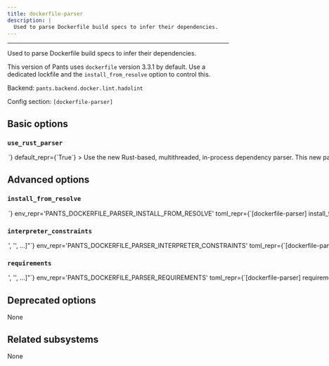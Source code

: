 ```yaml
---
title: dockerfile-parser
description: |
  Used to parse Dockerfile build specs to infer their dependencies.
---
```



---

Used to parse Dockerfile build specs to infer their dependencies.

This version of Pants uses `dockerfile` version 3.3.1 by default. Use a dedicated lockfile and the `install_from_resolve` option to control this.

Backend: <span className="color--primary">`pants.backend.docker.lint.hadolint`</span>

Config section: <span className="color--primary">`[dockerfile-parser]`</span>

<span className={styles.options}>

## Basic options

### `use_rust_parser`

<Option
  cli_repr={`--[no-]dockerfile-parser-use-rust-parser`}
  env_repr='PANTS_DOCKERFILE_PARSER_USE_RUST_PARSER'
  toml_repr={`[dockerfile-parser]
use_rust_parser = <bool>`}
  default_repr={`True`}
>

Use the new Rust-based, multithreaded, in-process dependency parser.

This new parser does not require the `dockerfile` dependency and thus, for instance, doesn&#x27;t require Go to be installed to run on platforms for which that package doesn&#x27;t provide pre-built wheels.

If you think the new behaviour is causing problems, it is recommended that you run `pants --dockerfile-parser-use-rust-parser=True peek :: > new-parser.json` and then `pants --dockerfile-parser-use-rust-parser=False peek :: > old-parser.json` and compare the two results.

If you think there is a bug, please file an issue: https://github.com/pantsbuild/pants/issues/new/choose.

</Option>

## Advanced options

### `install_from_resolve`

<Option
  cli_repr={`--dockerfile-parser-install-from-resolve=<str>`}
  env_repr='PANTS_DOCKERFILE_PARSER_INSTALL_FROM_RESOLVE'
  toml_repr={`[dockerfile-parser]
install_from_resolve = <str>`}
  default_repr={`None`}
>

If specified, install the tool using the lockfile for this named resolve.

This resolve must be defined in `[python].resolves`, as described in https://www.pantsbuild.org/2.28/docs/python/overview/lockfiles#lockfiles-for-tools.

The resolve&#x27;s entire lockfile will be installed, unless specific requirements are listed via the `requirements` option, in which case only those requirements will be installed. This is useful if you don&#x27;t want to invalidate the tool&#x27;s outputs when the resolve incurs changes to unrelated requirements.

If unspecified, and the `lockfile` option is unset, the tool will be installed using the default lockfile shipped with Pants, which uses `dockerfile` version 3.3.1.

If unspecified, and the `lockfile` option is set, the tool will use the custom `dockerfile-parser` &#x22;tool lockfile&#x22; generated from the `version` and `extra_requirements` options. But note that this mechanism is deprecated.

</Option>

### `interpreter_constraints`

<Option
  cli_repr={`--dockerfile-parser-interpreter-constraints="['<str>', '<str>', ...]"`}
  env_repr='PANTS_DOCKERFILE_PARSER_INTERPRETER_CONSTRAINTS'
  toml_repr={`[dockerfile-parser]
interpreter_constraints = [
    '<str>',
    '<str>',
    ...,
]`}
  default_repr={`[\n  "CPython>=3.8,<4"\n]`}
>

Python interpreter constraints for this tool.

</Option>

### `requirements`

<Option
  cli_repr={`--dockerfile-parser-requirements="['<str>', '<str>', ...]"`}
  env_repr='PANTS_DOCKERFILE_PARSER_REQUIREMENTS'
  toml_repr={`[dockerfile-parser]
requirements = [
    '<str>',
    '<str>',
    ...,
]`}
  default_repr={`[]`}
>

If `install_from_resolve` is specified, install these requirements, at the versions provided by the specified resolve&#x27;s lockfile.

Values can be pip-style requirements (e.g., `tool` or `tool==1.2.3` or `tool>=1.2.3`), or addresses of `python_requirement` targets (or targets that generate or depend on `python_requirement` targets). Make sure to use the `//` prefix to refer to targets using their full address from the root (e.g. `//3rdparty/python:tool`). This is necessary to distinguish address specs from local or VCS requirements.

The lockfile will be validated against the requirements - if a lockfile doesn&#x27;t provide the requirement (at a suitable version, if the requirement specifies version constraints) Pants will error.

If unspecified, install the entire lockfile.

</Option>

## Deprecated options

None

## Related subsystems

None

</span>
